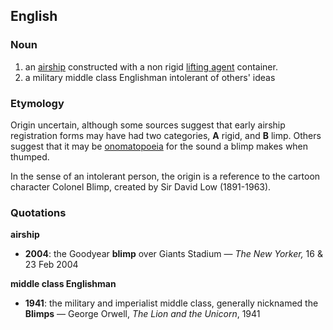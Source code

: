 ==English==
===Noun===
#an [[airship]] constructed with a non rigid [[lifting agent]] container.
#a military middle class Englishman intolerant of others' ideas

===Etymology===
Origin uncertain, although some sources suggest that early airship registration forms may have had two categories, '''A''' rigid, and '''B''' limp.  Others suggest that it may be [[onomatopoeia]] for the sound a blimp makes when thumped.

In the sense of an intolerant person, the origin is a reference to the cartoon character Colonel Blimp, created by Sir David Low (1891-1963).

===Quotations===
'''airship'''
*'''2004''': the Goodyear '''blimp''' over Giants Stadium &mdash; ''The New Yorker,'' 16 &amp; 23 Feb 2004

'''middle class Englishman'''
*'''1941''': the military and imperialist middle class, generally nicknamed the '''Blimps''' &mdash; George Orwell, ''The Lion and the Unicorn'', 1941